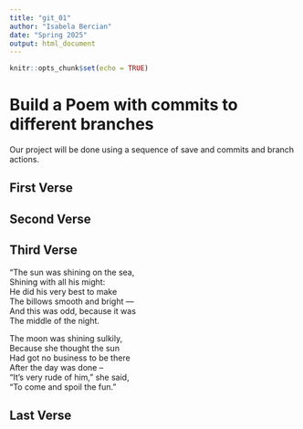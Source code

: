 ```yaml
---
title: "git_01"
author: "Isabela Bercian"
date: "Spring 2025"
output: html_document
---
```


```r
knitr::opts_chunk$set(echo = TRUE)
```
# Build a Poem with commits to different branches
Our project will be done using a sequence of save and commits and branch actions.
<!-- Do not modify or change any text in "!--" bracketed areas such as this --- these are instructions to
you, if you change any of this the git program will notice it and compromise your git merging strategy !-->

## First Verse 
<!--Put the first five lines of a poem by Lewis Carrol in this section!-->

## Second Verse
<!--Put the first five lines of a poem by Robert Frost here!-->

## Third Verse
<!--Put the first two verses of The Walrus and the Carpenter here!-->

"The sun was shining on the sea,  
   Shining with all his might:  
   He did his very best to make  
    The billows smooth and bright —  
    And this was odd, because it was  
    The middle of the night.  
   
   
 The moon was shining sulkily,  
 Because she thought the sun  
 Had got no business to be there  
 After the day was done --  
 "It's very rude of him," she said,  
   "To come and spoil the fun."  

## Last Verse
<!--Put a short poem you created using chatGPT of 20 to 30 lines,here!-->
